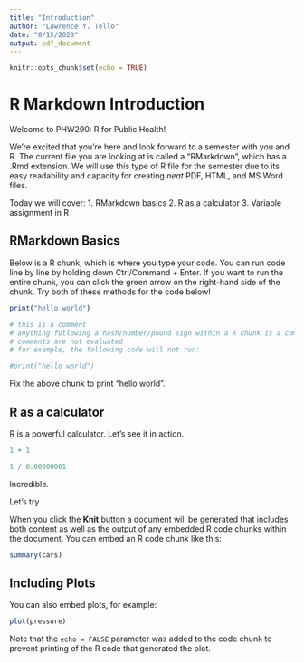```yaml
---
title: "Introduction"
author: "Lawrence Y. Tello"
date: "8/15/2020"
output: pdf_document
---
```


```r
knitr::opts_chunk$set(echo = TRUE)
```

# R Markdown Introduction

Welcome to PHW290: R for Public Health!

We're excited that you're here and look forward to a semester with you and R. The current file you are looking at is called a "RMarkdown", which has a .Rmd extension. We will use this type of R file for the semester due to its easy readability and capacity for creating *neat* PDF, HTML, and MS Word files. 

Today we will cover:
  1. RMarkdown basics
  2. R as a calculator
  3. Variable assignment in R
  
## RMarkdown Basics

Below is a R chunk, which is where you type your code. You can run code line by line by holding down Ctrl/Command + Enter. If you want to run the entire chunk, you can click the green arrow on the right-hand side of the chunk. Try both of these methods for the code below!

```r
print("hello world")
```

```r
# this is a comment
# anything following a hash/number/pound sign within a R chunk is a comment. 
# comments are not evaluated
# for example, the following code will not run:

#print("hello world")
```

Fix the above chunk to print "hello world".

## R as a calculator

R is a powerful calculator. Let's see it in action. 

```r
1 + 1

1 / 0.00000001


```
Incredible.

Let's try

When you click the **Knit** button a document will be generated that includes both content as well as the output of any embedded R code chunks within the document. You can embed an R code chunk like this:

```r
summary(cars)
```

## Including Plots

You can also embed plots, for example:

```r
plot(pressure)
```

Note that the `echo = FALSE` parameter was added to the code chunk to prevent printing of the R code that generated the plot.
